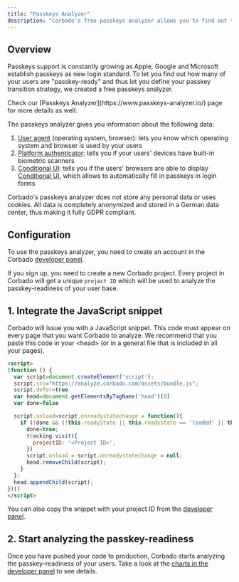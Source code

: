 ```yaml
---
title: "Passkeys Analyzer"
description: "Corbado's free passkeys analyzer allows you to find out the passkey-readiness of your users based on data about the device, operating system and browser."
---
```


## Overview

Passkeys support is constantly growing as Apple, Google and Microsoft establish passkeys as new login standard. To let you find out how many of your users are "passkey-ready" and thus let you define your passkey transition strategy, we created a free passkeys analyzer.

<Note>
  Check our [Passkeys Analyzer](https://www.passkeys-analyzer.io/) page for more details as well.
</Note>

The passkeys analyzer gives you information about the following data:

1. [User agent](https://developer.mozilla.org/en-US/docs/Web/HTTP/Headers/User-Agent) (operating system, browser): lets you know which operating system and browser is used by your users
2. [Platform authenticator](https://www.corbado.com/glossary/platform-authenticator): tells you if your users' devices have built-in biometric scanners
3. [Conditional UI](https://www.corbado.com/glossary/conditional-ui): tells you if the users' browsers are able to display [Conditional UI](https://www.corbado.com/blog/webauthn-conditional-ui-passkeys-autofill), which allows to automatically fill in passkeys in login forms

<Note>
Corbado's passkeys analyzer does not store any personal data or uses cookies. All data is completely anonymized and stored in a German data center, thus making it fully GDPR compliant.
</Note>

## Configuration

To use the passkeys analyzer, you need to create an account in the Corbado [developer panel](https://app.corbado.com/#signup-init).

If you sign up, you need to create a new Corbado project. Every project in Corbado will get a unique `project ID` which will be used to analyze the passkey-readiness of your user base.

## 1. Integrate the JavaScript snippet

Corbado will issue you with a JavaScript snippet. This code must appear on every page that you want Corbado to analyze. We recommend that you paste this code in your \<head> (or in a general file that is included in all your pages).

```html
<script>
(function () {
  var script=document.createElement('script');
  script.src="https://analyze.corbado.com/assets/bundle.js";
  script.defer=true
  var head=document.getElementsByTagName('head')[0]
  var done=false

  script.onload=script.onreadystatechange = function(){
    if (!done && (!this.readyState || this.readyState == 'loaded' || this.readyState == 'complete') ) {
      done=true;
      tracking.visit({
        projectID: '<Project ID>',
      })
      script.onload = script.onreadystatechange = null;
      head.removeChild(script);
    }
  };
  head.appendChild(script);
})()
</script>
```

You can also copy the snippet with your project ID from the [developer panel](https://app.corbado.com/settings/passkeys-analyzer).

## 2. Start analyzing the passkey-readiness

Once you have pushed your code to production, Corbado starts analyzing the passkey-readiness of your users. Take a look at the [charts in the developer panel](https://app.corbado.com/stats/passkeys-analyzer?tab=Passkeys+Support) to see details.
